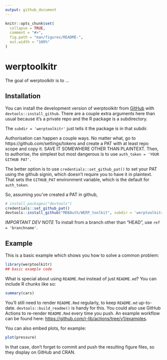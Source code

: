 ```yaml
---
output: github_document
---
```


<!-- README.md is generated from README.Rmd. Please edit that file -->

```r
knitr::opts_chunk$set(
  collapse = TRUE,
  comment = "#>",
  fig.path = "man/figures/README-",
  out.width = "100%"
)
```

# werptoolkitr

<!-- badges: start -->
<!-- badges: end -->

The goal of werptoolkitr is to ...

## Installation

You can install the development version of werptoolkitr from [GitHub](https://github.com/) with `devtools::install_github`.
There are a couple extra arguments here than usual because it's a private repo and the R package is a subdirectory. 

The `subdir = 'werptoolkitr'` just tells it the package is in that subdir.

Authorisation can happen a couple ways. No matter what, go to https://github.com/settings/tokens and create a PAT with at least repo scope and copy it. SAVE IT SOMEWHERE OTHER THAN PLAINTEXT. Then, to authorise, the simplest but most dangerous is to use `auth_token = 'YOUR GITHUB PAT'`. 

The better option is to use `credentials::set_github_pat()` to set your PAT using the github signin, which doesn't require you to have it in plaintext. That sets the `GITHUB_PAT` environment variable, which is the default for `auth_token`.  

So, assuming you've created a PAT in github,

``` r
# install.packages("devtools")
credentials::set_github_pat()
devtools::install_github("MDBAuth/WERP_toolkit", subdir = 'werptoolkitr')
```
*IMPORTANT DEV NOTE*
To install from a branch other than "HEAD", use `ref = 'branchname'`. 

## Example

This is a basic example which shows you how to solve a common problem:

```r
library(werptoolkitr)
## basic example code
```

What is special about using `README.Rmd` instead of just `README.md`? You can include R chunks like so:

```r
summary(cars)
```

You'll still need to render `README.Rmd` regularly, to keep `README.md` up-to-date. `devtools::build_readme()` is handy for this. You could also use GitHub Actions to re-render `README.Rmd` every time you push. An example workflow can be found here: <https://github.com/r-lib/actions/tree/v1/examples>.

You can also embed plots, for example:

```r
plot(pressure)
```

In that case, don't forget to commit and push the resulting figure files, so they display on GitHub and CRAN.
